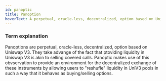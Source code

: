 ```yaml
---
id: panoptic
title: Panoption
hoverText: A perpetual, oracle-less, decentralized, option based on Uniswap V3. 
---
```


### Term explanation

Panoptions are  perpetual, oracle-less, decentralized, option based on Uniswap V3. They take advange of the fact that ptoviding liquidity in Uniswap V3 is akin to selling covered calls. Panoptic makes use of this obvservation to provide an environment for the decentralized exchange of these instruments by allowing users to "reshufle" liquidity in UniV3 pools in such a way that it behaves as buying/selling options. 